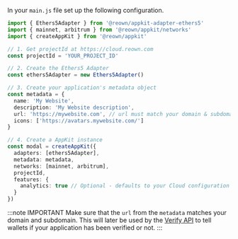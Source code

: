 
In your `main.js` file set up the following configuration.

```ts
import { Ethers5Adapter } from '@reown/appkit-adapter-ethers5'
import { mainnet, arbitrum } from '@reown/appkit/networks'
import { createAppKit } from '@reown/appkit'

// 1. Get projectId at https://cloud.reown.com
const projectId = 'YOUR_PROJECT_ID'

// 2. Create the Ethers5 Adapter
const ethers5Adapter = new Ethers5Adapter()

// 3. Create your application's metadata object
const metadata = {
  name: 'My Website',
  description: 'My Website description',
  url: 'https://mywebsite.com', // url must match your domain & subdomain
  icons: ['https://avatars.mywebsite.com/']
}

// 4. Create a AppKit instance
const modal = createAppKit({
  adapters: [ethers5Adapter],
  metadata: metadata,
  networks: [mainnet, arbitrum],
  projectId,
  features: {
    analytics: true // Optional - defaults to your Cloud configuration
  }
})
```

:::note IMPORTANT
Make sure that the `url` from the `metadata` matches your domain and subdomain. This will later be used by the [Verify API](../../../cloud/verify.mdx) to tell wallets if your application has been verified or not.
:::
